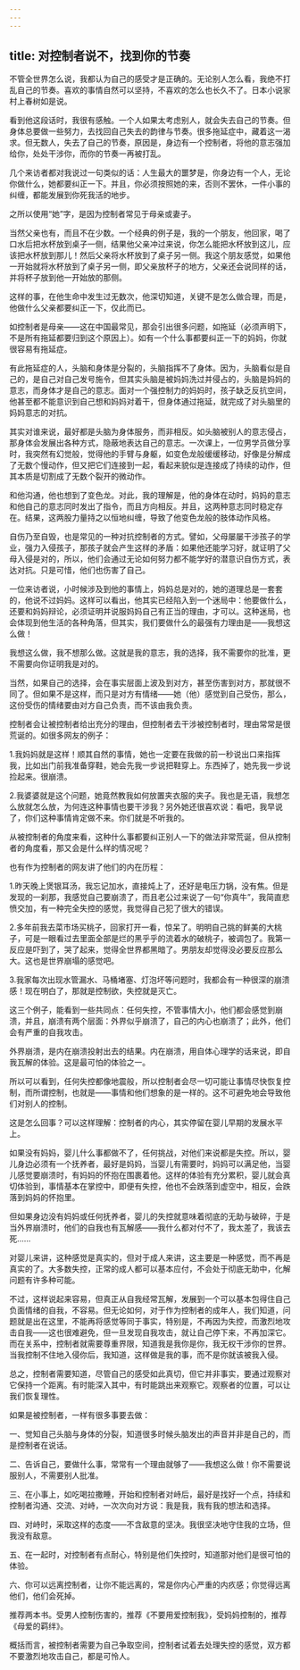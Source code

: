 ```yaml
---
---
---
```

title: 对控制者说不，找到你的节奏
---



不管全世界怎么说，我都认为自己的感受才是正确的。无论别人怎么看，我绝不打乱自己的节奏。喜欢的事情自然可以坚持，不喜欢的怎么也长久不了。日本小说家村上春树如是说。

看到他这段话时，我很有感触。一个人如果太考虑别人，就会失去自己的节奏。但身体总要做一些努力，去找回自己失去的韵律与节奏。很多拖延症中，藏着这一渴求。但无数人，失去了自己的节奏，原因是，身边有一个控制者，将他的意志强加给你，处处干涉你，而你的节奏一再被打乱。

几个来访者都对我说过一句类似的话：人生最大的噩梦是，你身边有一个人，无论你做什么，她都要纠正一下。并且，你必须按照她的来，否则不罢休，一件小事的纠缠，都能发展到你死我活的地步。

之所以使用“她”字，是因为控制者常见于母亲或妻子。

当然父亲也有，而且不在少数。一个经典的例子是，我的一个朋友，他回家，喝了口水后把水杯放到桌子一侧，结果他父亲冲过来说，你怎么能把水杯放到这儿，应该把水杯放到那儿！然后父亲将水杯放到了桌子另一侧。我这个朋友感觉，如果他一开始就将水杯放到了桌子另一侧，即父亲放杯子的地方，父亲还会说同样的话，并将杯子放到他一开始放的那侧。

这样的事，在他生命中发生过无数次，他深切知道，关键不是怎么做合理，而是，他做什么父亲都要纠正一下，仅此而已。

如控制者是母亲——这在中国最常见，那会引出很多问题，如拖延（必须声明下，不是所有拖延都要归到这个原因上）。如有一个什么事都要纠正一下的妈妈，你就很容易有拖延症。

有此拖延症的人，头脑和身体是分裂的，头脑指挥不了身体。因为，头脑看似是自己的，是自己对自己发号施令，但其实头脑是被妈妈洗过并侵占的，头脑是妈妈的意志，而身体才是自己的意志。面对一个强控制力的妈妈时，孩子缺乏反抗空间，他甚至都不能意识到自己想和妈妈对着干，但身体通过拖延，就完成了对头脑里的妈妈意志的对抗。

其实对谁来说，最好都是头脑为身体服务，而非相反。如头脑被别人的意志侵占，那身体会发展出各种方式，隐蔽地表达自己的意志。一次课上，一位男学员做分享时，我突然有幻觉般，觉得他的手臂与身躯，如变色龙般缓缓移动，好像是分解成了无数个慢动作，但又把它们连接到一起，看起来貌似是连接成了持续的动作，但其本质是切割成了无数个裂开的微动作。

和他沟通，他也想到了变色龙。对此，我的理解是，他的身体在动时，妈妈的意志和他自己的意志同时发出了指令，而且方向相反。并且，这两种意志同时稳定存在。结果，这两股力量持之以恒地纠缠，导致了他变色龙般的肢体动作风格。

自伤乃至自毁，也是常见的一种对抗控制者的方式。譬如，父母屡屡干涉孩子的学业，强力入侵孩子，那孩子就会产生这样的矛盾：如果他还能学习好，就证明了父母入侵是对的，所以，他们会通过无论如何努力都不能学好的潜意识自伤方式，表达对抗。只是可惜，他们也伤害了自己。

一位来访者说，小时候涉及到他的事情上，妈妈总是对的，她的道理总是一套套的，他说不过妈妈。这样可以看出，他其实已经陷入到一个迷局中：他要做什么，还要和妈妈辩论，必须证明并说服妈妈自己有正当的理由，才可以。这种迷局，也会体现到他生活的各种角落，但其实，我们要做什么的最强有力理由是——我想这么做！

我想这么做，我不想那么做。这就是我的意志，我的选择，我不需要你的批准，更不需要向你证明我是对的。

当然，如果自己的选择，会在事实层面上波及到对方，甚至伤害到对方，那就很不同了。但如果不是这样，而只是对方有情绪——她（他）感觉到自己受伤，那么，这份受伤的情绪要由对方自己负责，而不该由我负责。

控制者会让被控制者给出充分的理由，但控制者去干涉被控制者时，理由常常是很荒诞的。如很多网友的例子：

1.我妈妈就是这样！顺其自然的事情，她也一定要在我做的前一秒说出口来指挥我，比如出门前我准备穿鞋，她会先我一步说把鞋穿上。东西掉了，她先我一步说捡起来。很崩溃。

2.我婆婆就是这个问题，她竟然教我如何放置夹衣服的夹子。我也是无语，我想怎么放就怎么放，为何连这种事情也要干涉我？另外她还很喜欢说：看吧，我早说了，你们这种事情肯定做不来。你们就是不听我的。

从被控制者的角度来看，这种什么事都要纠正别人一下的做法非常荒诞，但从控制者的角度看，那又会是什么样的情况呢？

也有作为控制者的网友讲了他们的内在历程：

1.昨天晚上煲银耳汤，我忘记加水，直接炖上了，还好是电压力锅，没有焦。但是发现的一刹那，我感觉自己要崩溃了，而且老公过来说了一句“你真牛”，我简直悲愤交加，有一种完全失控的感觉，我觉得自己犯了很大的错误。

2.多年前我去菜市场买桃子，回家打开一看，惊呆了。明明自己挑的鲜美的大桃子，可是一眼看过去里面全部是烂的黑乎乎的流着水的破桃子，被调包了。我第一反应是吓到了，哭了起来，觉得全世界都黑暗了。男朋友却觉得没必要反应那么大。这也是世界崩塌的感觉吧。

3.我家每次出现水管漏水、马桶堵塞、灯泡坏等问题时，我都会有一种很深的崩溃感！现在明白了，那就是控制欲，失控就是灭亡。

这三个例子，能看到一些共同点：任何失控，不管事情大小，他们都会感觉到崩溃，并且，崩溃有两个层面：外界似乎崩溃了，自己的内心也崩溃了；此外，他们会有严重的自我攻击。

外界崩溃，是内在崩溃投射出去的结果。内在崩溃，用自体心理学的话来说，即自我瓦解的体验。这是最可怕的体验之一。

所以可以看到，任何失控都像地震般，所以控制者会尽一切可能让事情尽快恢复控制，而所谓控制，也就是——事情和他们想象的是一样的。这不可避免地会导致他们对别人的控制。

这是怎么回事？可以这样理解：控制者的内心，其实停留在婴儿早期的发展水平上。

如果没有妈妈，婴儿什么事都做不了，任何挑战，对他们来说都是失控。所以，婴儿身边必须有一个抚养者，最好是妈妈，当婴儿有需要时，妈妈可以满足他，当婴儿感觉要崩溃时，有妈妈的怀抱在围裹着他。这样的体验有充分累积，婴儿就会真切体验到，事情基本在掌控中，即便有失控，他也不会跌落到虚空中，相反，会跌落到妈妈的怀抱里。

但如果身边没有妈妈或任何抚养者，婴儿的失控就意味着彻底的无助与破碎，于是当外界崩溃时，他们的自我也有瓦解感——我什么都对付不了，我太差了，我该去死……

对婴儿来讲，这种感觉是真实的，但对于成人来讲，这主要是一种感觉，而不再是真实的了。大多数失控，正常的成人都可以基本应付，不会处于彻底无助中，化解问题有许多种可能。

不过，这样说起来容易，但真正从自我经常瓦解，发展到一个可以基本包得住自己负面情绪的自我，不容易。但无论如何，对于作为控制者的成年人，我们知道，问题就是出在这里，不能再将感觉等同于事实，特别是，不再因为失控，而激烈地攻击自我——这也很难避免，但一旦发现自我攻击，就让自己停下来，不再加深它。而在关系中，控制者就需要尊重界限，知道我是我你是你，我无权干涉你的世界。当我控制不住地入侵你后，我知道，这样做是我的事，而不是你就该被我入侵。

总之，控制者需要知道，尽管自己的感受如此真切，但它并非事实，要通过观察对它保持一个距离。有时能深入其中，有时能跳出来观察它。观察者的位置，可以让我们恢复理性。

如果是被控制者，一样有很多事要去做：

一、觉知自己头脑与身体的分裂，知道很多时候头脑发出的声音并非是自己的，而是控制者在说话。

二、告诉自己，要做什么事，常常有一个理由就够了——我想这么做！你不需要说服别人，不需要别人批准。

三、在小事上，如吃喝拉撒睡，开始和控制者对峙后，最好是找好一个点，持续和控制者沟通、交流、对峙，一次次向对方说：我是我，我有我的想法和选择。

四、对峙时，采取这样的态度——不含敌意的坚决。我很坚决地守住我的立场，但我没有敌意。

五、在一起时，对控制者有点耐心，特别是他们失控时，知道那对他们是很可怕的体验。

六、你可以远离控制者，让你不能远离的，常是你内心严重的内疚感；你觉得远离他们，他们会死掉。

推荐两本书。受男人控制伤害的，推荐《不要用爱控制我》，受妈妈控制的，推荐《母爱的羁绊》。

概括而言，被控制者需要为自己争取空间，控制者试着去处理失控的感觉，双方都不要激烈地攻击自己，都是可怜人。